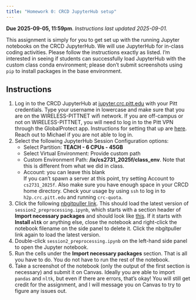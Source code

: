 ```yaml
---
title: "Homework 0: CRCD JupyterHub setup"
---
```


**Due 2025-09-05, 11:59pm**. *Instructions last updated 2025-09-01.*

This assignment is simply for you to get set up with the running Jupyter notebooks on the CRCD JupyterHub. We will use JupyterHub for in-class coding activities. Please follow the instructions exactly as listed. I'm interested in seeing if students can successfully load JupyterHub with the custom class conda environment; please don't submit screenshots using `pip` to install packages in the base environment.

## Instructions

1. Log in to the CRCD JupyterHub at [jupyter.crc.pitt.edu](https://jupyter.crc.pitt.edu) with your Pitt credentials. Type your username in lowercase and make sure that you are on the WIRELESS-PITTNET wifi network. If you are off-campus or not on WIRELESS-PITTNET, you will need to log in to the Pitt VPN through the GlobalProtect app. Instructions for setting that up are [here](https://services.pitt.edu/TDClient/33/Portal/KB/ArticleDet?ID=293). Reach out to Michael if you are not able to log in.
1. Select the following JupyterHub Session Configuration options:
	* Select Partition: **TEACH - 6 CPUs - 45GB**
	* Select Virtual Environment: Provide custom path
	* Custom Environment Path: **/ix/cs2731_2025f/class_env**. Note that this is different from what we did in class.
	* Account: you can leave this blank
	<br/>If you can't spawn a server at this point, try setting Account to `cs2731_2025f`. Also make sure you have enough space in your CRCD home directory. Check your usage by using `ssh` to log in to `h2p.crc.pitt.edu` and running `crc-quota`.
2. Click the following [nbgitpuller link](https://jupyter.crc.pitt.edu/hub/user-redirect/git-pull?repo=https%3A%2F%2Fgithub.com%2Fmichaelmilleryoder%2Fcs2731_jupyterhub&urlpath=lab%2Ftree%2Fcs2731_jupyterhub%2F&branch=main){target="_blank"}. This should load the latest version of `session2_preprocessing.ipynb`, which starts with a section header of **Import necessary packages** and should look like [this](https://github.com/michaelmilleryoder/cs2731_jupyterhub/blob/main/session2_preprocessing.ipynb){target="_blank"}. If it starts with **Install `nltk`** or anything else, close the notebook and right-click the notebook filename on the side panel to delete it. Click the nbgitpuller link again to load the latest version.
3. Double-click `session2_preprocessing.ipynb` on the left-hand side panel to open the Jupyter notebook.
4. Run the cells under the **Import necessary packages** section. That is all you have to do. You do not have to run the rest of the notebook.
5. Take a screenshot of the notebook (only the output of the first section is necessary) and submit it on Canvas. Ideally you are able to import `pandas` and `nltk`, but even if there are errors, that's okay! You will still get credit for the assignment, and I will message you on Canvas to try to figure any issues out.
